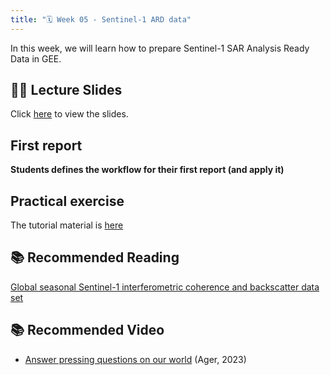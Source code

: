 ```yaml
---
title: "🗓️ Week 05 - Sentinel-1 ARD data"
---
```


In this  week, we will  learn how to prepare  Sentinel-1 SAR Analysis Ready Data in GEE.


## 👨‍🏫 Lecture Slides 

Click [here](slides.qmd) to view the slides.

## First report 

**Students defines the workflow for their first report (and apply it)**

## Practical exercise

The tutorial  material is [here](lab.qmd)


## 📚 Recommended Reading

[Global seasonal Sentinel-1 interferometric coherence and backscatter data set](https://www.nature.com/articles/s41597-022-01189-6)


## 📚 Recommended Video

- [Answer pressing questions on our world](https://www.iceye.com/vos-talk4-video-page) (Ager, 2023)

